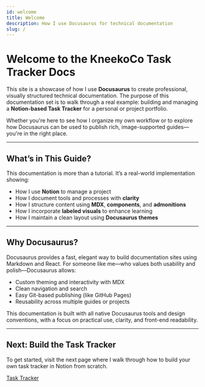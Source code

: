 ```yaml
---
id: welcome
title: Welcome
description: How I use Docusaurus for technical documentation
slug: /
---
```


# Welcome to the KneekoCo Task Tracker Docs

This site is a showcase of how I use **Docusaurus** to create professional, visually structured technical documentation. The purpose of this documentation set is to walk through a real example: building and managing a **Notion-based Task Tracker** for a personal or project portfolio.

Whether you're here to see how I organize my own workflow or to explore how Docusaurus can be used to publish rich, image-supported guides—you're in the right place.

---

## What’s in This Guide?

This documentation is more than a tutorial. It’s a real-world implementation showing:

- How I use **Notion** to manage a project
- How I document tools and processes with **clarity**
- How I structure content using **MDX**, **components**, and **admonitions**
- How I incorporate **labeled visuals** to enhance learning
- How I maintain a clean layout using **Docusaurus themes**

---

## Why Docusaurus?

Docusaurus provides a fast, elegant way to build documentation sites using Markdown and React. For someone like me—who values both usability and polish—Docusaurus allows:

- Custom theming and interactivity with MDX
- Clean navigation and search
- Easy Git-based publishing (like GitHub Pages)
- Reusability across multiple guides or projects

This documentation is built with all native Docusaurus tools and design conventions, with a focus on practical use, clarity, and front-end readability.

---

## Next: Build the Task Tracker

To get started, visit the next page where I walk through how to build your own task tracker in Notion from scratch.

[Task Tracker](/docs/notion-task-tracker)


